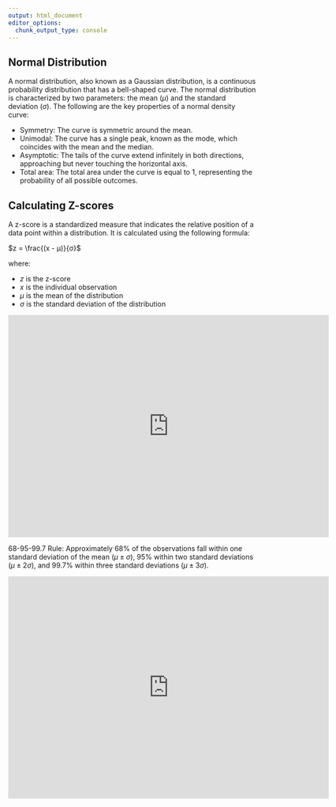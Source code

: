 ```yaml
---
output: html_document
editor_options: 
  chunk_output_type: console
---
```


## Normal Distribution 

A normal distribution, also known as a Gaussian distribution, is a continuous probability distribution that has a bell-shaped curve. The normal distribution is characterized by two parameters: the mean ($\mu$) and the standard deviation ($\sigma$). The following are the key properties of a normal density curve:

-   Symmetry: The curve is symmetric around the mean.
-   Unimodal: The curve has a single peak, known as the mode, which coincides with the mean and the median.
-   Asymptotic: The tails of the curve extend infinitely in both directions, approaching but never touching the horizontal axis.
-   Total area: The total area under the curve is equal to 1, representing the probability of all possible outcomes.

## Calculating Z-scores

A z-score is a standardized measure that indicates the relative position of a data point within a distribution. It is calculated using the following formula:

$z = \frac{(x - μ)}{σ}$

where:

-   $z$ is the z-score
-   $x$ is the individual observation
-   $μ$ is the mean of the distribution
-   $σ$ is the standard deviation of the distribution

```{=html}
<center>
<div width="90%">
<iframe src="https://byuimath.com/apps/normprob.html?width=600&z=1&height=400&left=1&mid=0&right=1&area=a&static=0&title=1&border=0" frameborder="0" width="650" height="450" data-external="1"></iframe>
</div>
</center>
```

68-95-99.7 Rule: Approximately 68% of the observations fall within one standard deviation of the mean ($μ ± σ$), 95% within two standard deviations ($μ ± 2σ$), and 99.7% within three standard deviations ($μ ± 3σ$).


```{=html}
<center>
<div width="90%">
<iframe src="https://byuimath.com/apps/normprobwitht.html?width=600&z=1&height=400&left=1&mid=0&right=1&area=a&static=0&title=1&border=0" frameborder="0" width="650" height="450" data-external="1"></iframe>
</div>
</center>
```